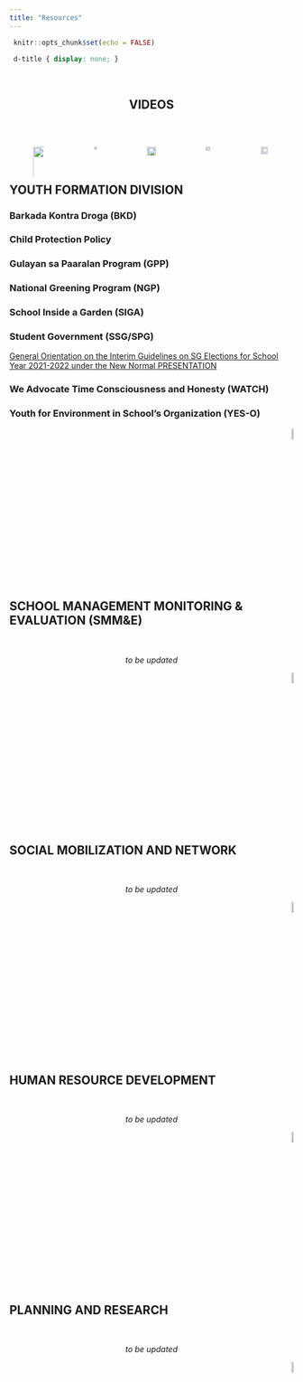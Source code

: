 ```yaml
---
title: "Resources"
---
```


```r
 knitr::opts_chunk$set(echo = FALSE) 
``` 

```css
 d-title { display: none; } 
```

<body>


<center>

&nbsp;
&nbsp;



## **VIDEOS**

&nbsp;
&nbsp;

</center>

<center>

<div style="display: flex; justify-content: center">

<figure>
<a href="#youth-formation-division">
![](yfd_logo.png){width=270%}
</a>
</figure>

<figure>
<a href="#school-management-monitoring-evaluation-smme">
![](s&e.png){width=50%}
</a>
</figure>

<figure>
<a href="#social-mobilization-and-network">
![](socmob.jpg){width=90%}
</a>
</figure>

<figure>
<a href="#human-resource-development">
![](human resources logo.png){width=60%}
</a>
</figure>

<figure>
<a href="#planning-and-research">
![](research.png){width=80%}
</a>
</figure>

</div>
</center>

## **YOUTH FORMATION DIVISION**

### **Barkada Kontra Droga (BKD)**

### **Child Protection Policy**

### **Gulayan sa Paaralan Program (GPP)**

### **National Greening Program (NGP)**

### **School Inside a Garden (SIGA)**

### **Student Government (SSG/SPG)**

[General Orientation on the Interim Guidelines on SG Elections for School Year 2021-2022 under the New Normal PRESENTATION](https://drive.google.com/drive/folders/1caswYEvFFIvGZR9M-hui1Ohjym8Nl5w9?usp=sharing)

### **We Advocate Time Consciousness and Honesty (WATCH)**

### **Youth for Environment in School's Organization (YES-O)**



<p align="right">
<a href="#top">![](backtotop.png){width=7%}</a>
</p>

## **SCHOOL MANAGEMENT MONITORING & EVALUATION (SMM&E)**

&nbsp;
&nbsp;

<center>
*to be updated*
</center>

<p align="right">
<a href="#top">![](backtotop.png){width=7%}</a>
</p>


## **SOCIAL MOBILIZATION AND NETWORK**

&nbsp;
&nbsp;

<center>
*to be updated*
</center>

<p align="right">
<a href="#top">![](backtotop.png){width=7%}</a>
</p>


## **HUMAN RESOURCE DEVELOPMENT**

&nbsp;
&nbsp;

<center>
*to be updated*
</center>

<p align="right">
<a href="#top">![](backtotop.png){width=7%}</a>
</p>


## **PLANNING AND RESEARCH**

&nbsp;
&nbsp;

<center>
*to be updated*
</center>

<p align="right">
<a href="#top">![](backtotop.png){width=7%}</a>
</p>

</body>